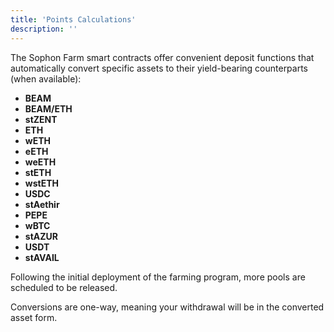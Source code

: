 ```yaml
---
title: 'Points Calculations'
description: ''
---
```


The Sophon Farm smart contracts offer convenient deposit functions that automatically convert specific assets to their yield-bearing counterparts (when available):

- **BEAM**
- **BEAM/ETH**
- **stZENT**
- **ETH**
- **wETH**
- **eETH**
- **weETH**
- **stETH**
- **wstETH**
- **USDC**
- **stAethir**
- **PEPE**
- **wBTC**
- **stAZUR**
- **USDT**
- **stAVAIL**

Following the initial deployment of the farming program, more pools are scheduled to be released.

<Note>Conversions are one-way, meaning your withdrawal will be in the converted asset form.</Note>
